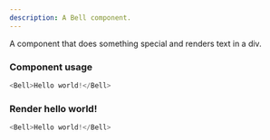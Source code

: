 ```yaml
---
description: A Bell component.
---
```



A component that does something special and renders text in a div.

### Component usage
```js
<Bell>Hello world!</Bell>
```

### Render hello world!

```js live
<Bell>Hello world!</Bell>
```

